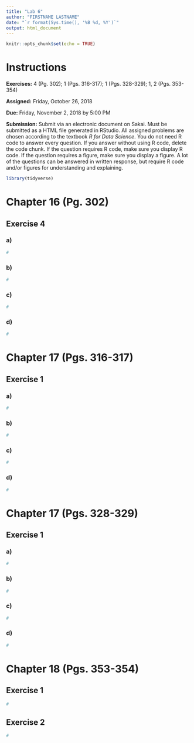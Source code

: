 ```yaml
---
title: "Lab 6"
author: "FIRSTNAME LASTNAME"
date: "`r format(Sys.time(), '%B %d, %Y')`"
output: html_document
---
```


```r
knitr::opts_chunk$set(echo = TRUE)
```

# Instructions

**Exercises:**  4 (Pg. 302); 1 (Pgs. 316-317); 1 (Pgs. 328-329); 1, 2 (Pgs. 353-354)

**Assigned:** Friday, October 26, 2018

**Due:** Friday, November 2, 2018 by 5:00 PM

**Submission:** Submit via an electronic document on Sakai. Must be submitted as a HTML file generated in RStudio. All assigned problems are chosen according to the textbook *R for Data Science*. You do not need R code to answer every question. If you answer without using R code, delete the code chunk. If the question requires R code, make sure you display R code. If the question requires a figure, make sure you display a figure. A lot of the questions can be answered in written response, but require R code and/or figures for understanding and explaining.

```r
library(tidyverse)
```

# Chapter 16 (Pg. 302)

##  Exercise 4

### a)
```r
#
```

### b)
```r
#
```

### c)
```r
#
```

### d)
```r
#
```

# Chapter 17 (Pgs. 316-317)

##  Exercise 1

### a)
```r
#
```

### b)
```r
#
```

### c)
```r
#
```

### d)
```r
#
```

# Chapter 17 (Pgs. 328-329)

##  Exercise 1

### a)
```r
#
```

### b)
```r
#
```

### c)
```r
#
```

### d)
```r
#
```

# Chapter 18 (Pgs. 353-354)

##  Exercise 1
```r
#
```

##  Exercise 2
```r
#
```
